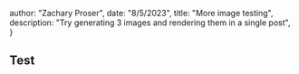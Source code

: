 



  author: "Zachary Proser",
  date: "8/5/2023",
  title: "More image testing",
  description: "Try generating 3 images and rendering them in a single post", 
 }

  
 ## Test 
  
